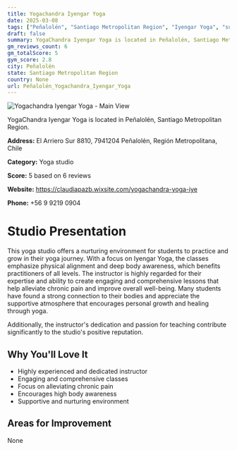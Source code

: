 ```yaml
---
title: Yogachandra Iyengar Yoga
date: 2025-03-08
tags: ["Peñalolén", "Santiago Metropolitan Region", "Iyengar Yoga", "supportive atmosphere", "experienced instructor", "Peñalolén"]  
draft: false
summary: YogaChandra Iyengar Yoga is located in Peñalolén, Santiago Metropolitan Region.
gm_reviews_count: 6
gm_totalScore: 5
gym_score: 2.8
city: Peñalolén
state: Santiago Metropolitan Region
country: None
url: Peñalolén_Yogachandra_Iyengar_Yoga
---
```


<div className="aspect-[16/9] relative my-8">
  <img 
    src="https://lh5.googleusercontent.com/p/AF1QipP6csx8UsTb4uOg2IKjHJgAhYl7Bo_nTyl_q4IG=w1920-h1080-k-no"
    alt="Yogachandra Iyengar Yoga - Main View"
    className="object-cover absolute inset-0 w-full h-full rounded-lg"
  />
</div>

YogaChandra Iyengar Yoga is located in Peñalolén, Santiago Metropolitan Region.

**Address:** El Arriero Sur 8810, 7941204 Peñalolén, Región Metropolitana, Chile

**Category:** Yoga studio

**Score:** 5 based on 6 reviews

**Website:** https://claudiapazb.wixsite.com/yogachandra-yoga-iye

**Phone:** +56 9 9219 0904

# Studio Presentation

This yoga studio offers a nurturing environment for students to practice and grow in their yoga journey. With a focus on Iyengar Yoga, the classes emphasize physical alignment and deep body awareness, which benefits practitioners of all levels. The instructor is highly regarded for their expertise and ability to create engaging and comprehensive lessons that help alleviate chronic pain and improve overall well-being. Many students have found a strong connection to their bodies and appreciate the supportive atmosphere that encourages personal growth and healing through yoga.

Additionally, the instructor's dedication and passion for teaching contribute significantly to the studio's positive reputation.

## Why You'll Love It

- Highly experienced and dedicated instructor
- Engaging and comprehensive classes
- Focus on alleviating chronic pain
- Encourages high body awareness
- Supportive and nurturing environment

## Areas for Improvement

None

<div className="grid grid-cols-1 xl:grid-cols-2 gap-4 my-8">

</div>